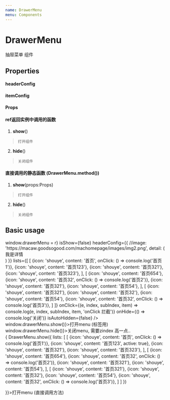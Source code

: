 ```yaml
---
name: DrawerMenu
menu: Components
---
```





# DrawerMenu
抽屉菜单 组件


## Properties

#### headerConfig
<PropsTable of={Header} />

#### itemConfig
<PropsTable of={Item} />

#### Props
<PropsTable of={Props} />


#### ref返回实例中调用的函数

  1.  **show**()
  >     打开组件
  
  2.  **hide**()
  >     关闭组件


#### 直接调用的静态函数 (DrawerMenu.method())

  1.  **show**(props:Props)
  >     打开组件
  
  2.  **hide**()
  >     关闭组件

## Basic usage

<Playground>
 <div>
  <DrawerMenu
    ref={r => window.drawerMenu = r}
    isShow={false}
    headerConfig={{
      //image: 'https://macaw.goodsogood.com/machomepage/images/img2.png',
      detail: (<div style={{textAlign: 'center', color: 'white'}}>我是详情</div>)
    }}
    lists={[
      [
        {icon: 'shouye', content: '首页', onClick: () => console.log('首页1')},
        {icon: 'shouye', content: '首页123'},
        {icon: 'shouye', content: '首页321'},
        {icon: 'shouye', content: '首页323'},
      ],
      [
        {icon: 'shouye', content: '首页654'},
        {icon: 'shouye', content: '首页32', onClick: () => console.log('首页2')},
        {icon: 'shouye', content: '首页321'},
        {icon: 'shouye', content: '首页54'},
      ],
     [
        {icon: 'shouye', content: '首页321'},
        {icon: 'shouye', content: '首页32'},
        {icon: 'shouye', content: '首页54'},
        {icon: 'shouye', content: '首页32', onClick: () => console.log('首页3')},
      ]
    ]}
    onClick={(e, index, subIndex, item) => console.log(e, index, subIndex, item, 'onClick 拦截')}
    onHide={() => console.log('关闭')}
    isAutoHidden={false}
  />
  
  <div onClick={() => window.drawerMenu.show()}>打开menu (标签用)</div>
  <div onClick={() => window.drawerMenu.hide()}>关闭menu, 需要zindex 高一点..</div>
  
  <div onClick={() => {
    DrawerMenu.show({
        lists: [
                  [
                    {icon: 'shouye', content: '首页', onClick: () => console.log('首页1')},
                    {icon: 'shouye', content: '首页123', active: true},
                    {icon: 'shouye', content: '首页321'},
                    {icon: 'shouye', content: '首页323'},
                  ],
                  [
                    {icon: 'shouye', content: '首页654'},
                    {icon: 'shouye', content: '首页32', onClick: () => console.log('首页2')},
                    {icon: 'shouye', content: '首页321'},
                    {icon: 'shouye', content: '首页54'},
                  ],
                 [
                    {icon: 'shouye', content: '首页321'},
                    {icon: 'shouye', content: '首页32'},
                    {icon: 'shouye', content: '首页54'},
                    {icon: 'shouye', content: '首页32', onClick: () => console.log('首页3')},
                  ]
                ]
    })
  
  }}>打开menu (直接调用方法)</div>
 </div>
</Playground>


  

